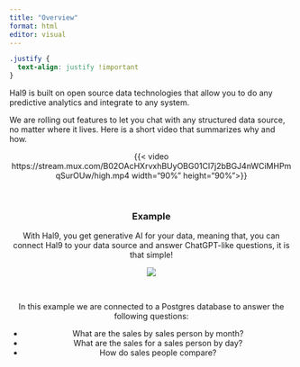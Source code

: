 ---
title: "Overview"
format: html
editor: visual
---

```{css, echo = FALSE}
.justify {
  text-align: justify !important
}
```

Hal9 is built on open source data technologies that allow you to do any predictive analytics and integrate to any system.

We are rolling out features to let you chat with any structured data source, no matter where it lives. Here is a short video that summarizes why and how.

<center>{{< video https://stream.mux.com/B02OAcHXrvxhBUyOBG01Cl7j2bBGJ4nWCiMHPmqSurOUw/high.mp4 width="90%" height="90%">}}<center>
<br>

### Example 

With Hal9, you get generative AI for your data, meaning that, you can connect Hal9 to your data source and answer ChatGPT-like questions, it is that simple!

<center><img src="Images/getting_started.gif" style="max-width: 70%"/></center>
<br>

In this example we are connected to a Postgres database to answer the following questions:

* What are the sales by sales person by month?
* What are the sales for a sales person by day?
* How do sales people compare?
